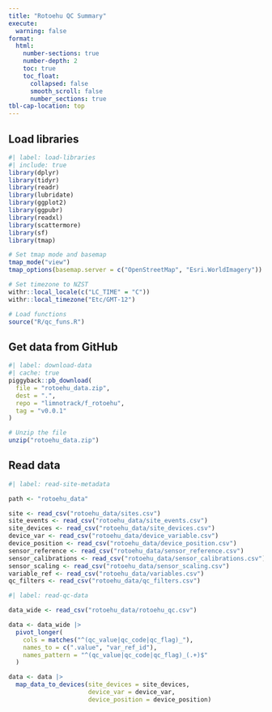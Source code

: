 ```yaml
---
title: "Rotoehu QC Summary"
execute:
  warning: false
format: 
  html:
    number-sections: true
    number-depth: 2
    toc: true
    toc_float:
      collapsed: false
      smooth_scroll: false
      number_sections: true
tbl-cap-location: top
---
```


## Load libraries

```r
#| label: load-libraries
#| include: true
library(dplyr)
library(tidyr)
library(readr)
library(lubridate)
library(ggplot2)
library(ggpubr)
library(readxl)
library(scattermore)
library(sf)
library(tmap)

# Set tmap mode and basemap
tmap_mode("view")
tmap_options(basemap.server = c("OpenStreetMap", "Esri.WorldImagery"))

# Set timezone to NZST
withr::local_locale(c("LC_TIME" = "C"))
withr::local_timezone("Etc/GMT-12")

# Load functions
source("R/qc_funs.R")

```

## Get data from GitHub

```r
#| label: download-data
#| cache: true
piggyback::pb_download(
  file = "rotoehu_data.zip",
  dest = ".",
  repo = "limnotrack/f_rotoehu",
  tag = "v0.0.1"
)

# Unzip the file
unzip("rotoehu_data.zip")

```

## Read data

```r
#| label: read-site-metadata

path <- "rotoehu_data"

site <- read_csv("rotoehu_data/sites.csv")
site_events <- read_csv("rotoehu_data/site_events.csv")
site_devices <- read_csv("rotoehu_data/site_devices.csv")
device_var <- read_csv("rotoehu_data/device_variable.csv")
device_position <- read_csv("rotoehu_data/device_position.csv")
sensor_reference <- read_csv("rotoehu_data/sensor_reference.csv")
sensor_calibrations <- read_csv("rotoehu_data/sensor_calibrations.csv")
sensor_scaling <- read_csv("rotoehu_data/sensor_scaling.csv")
variable_ref <- read_csv("rotoehu_data/variables.csv")
qc_filters <- read_csv("rotoehu_data/qc_filters.csv")

```

```r
#| label: read-qc-data

data_wide <- read_csv("rotoehu_data/rotoehu_qc.csv")

data <- data_wide |> 
  pivot_longer(
    cols = matches("^(qc_value|qc_code|qc_flag)_"),
    names_to = c(".value", "var_ref_id"),
    names_pattern = "^(qc_value|qc_code|qc_flag)_(.+)$"
  )

data <- data |> 
  map_data_to_devices(site_devices = site_devices,
                      device_var = device_var,
                      device_position = device_position) 
```

  

